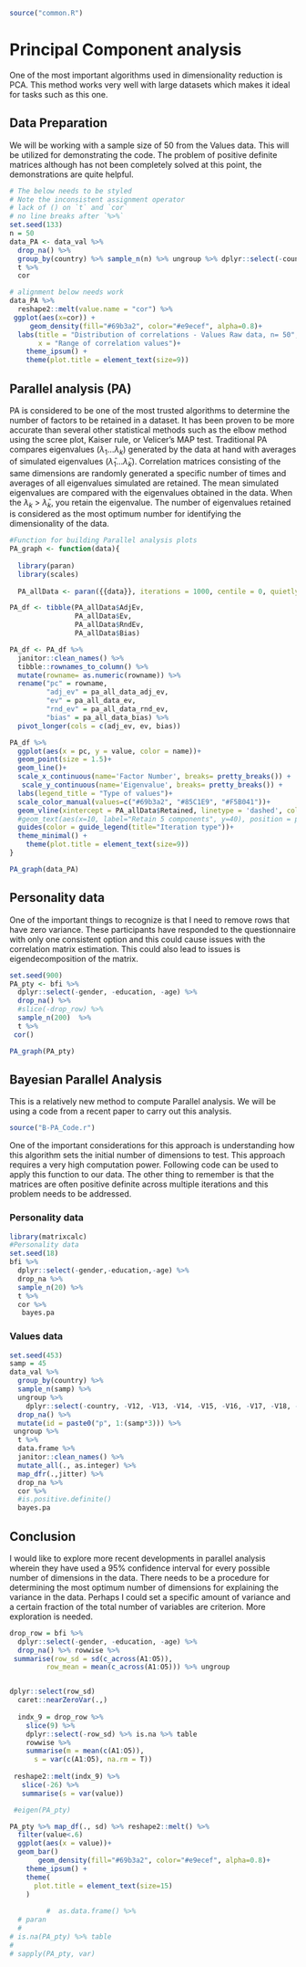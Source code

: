 ```r
source("common.R") 
```


# Principal Component analysis {#pca}
One of the most important algorithms used in dimensionality reduction is PCA. This method works very well with large datasets which makes it ideal for tasks such as this one. 

## Data Preparation 

We will be working with a sample size of 50 from the Values data. This will be utilized for demonstrating the code. The problem of positive definite matrices although has not been completely solved at this point, the demonstrations are quite helpful. 
```r
# The below needs to be styled
# Note the inconsistent assignment operator
# lack of () on `t` and `cor`
# no line breaks after `%>%`
set.seed(133)
n = 50
data_PA <- data_val %>%
  drop_na() %>% 
  group_by(country) %>% sample_n(n) %>% ungroup %>% dplyr::select(-country) %>% 
  t %>% 
  cor

# alignment below needs work
data_PA %>% 
  reshape2::melt(value.name = "cor") %>% 
 ggplot(aes(x=cor)) +
     geom_density(fill="#69b3a2", color="#e9ecef", alpha=0.8)+
  labs(title = "Distribution of correlations - Values Raw data, n= 50",
       x = "Range of correlation values")+
    theme_ipsum() +
    theme(plot.title = element_text(size=9))
```

## Parallel analysis (PA)
PA is considered to be one of the most trusted algorithms to determine the number of factors to be retained in a dataset. It has been proven to be more accurate than several other statistical methods such as the elbow method using the scree plot, Kaiser rule, or Velicer's MAP test. Traditional PA compares eigenvalues ($\lambda_1$...$\lambda_k$) generated by the data at hand with averages of simulated eigenvalues ($\bar{\lambda}_1$...$\bar{\lambda}_k$). Correlation matrices consisting of the same dimensions are randomly generated a specific number of times and averages of all eigenvalues simulated are retained. The mean simulated eigenvalues are compared with the eigenvalues obtained in the data. When the $\lambda_k$ > $\bar{\lambda}_k$, you retain the eigenvalue. The number of eigenvalues retained is considered as the most optimum number for identifying the dimensionality of the data. 

```r
#Function for building Parallel analysis plots
PA_graph <- function(data){
  
  library(paran)
  library(scales)
  
  PA_allData <- paran({{data}}, iterations = 1000, centile = 0, quietly = TRUE, status = TRUE, all = TRUE, cfa = TRUE, graph = FALSE)

PA_df <- tibble(PA_allData$AdjEv,
                PA_allData$Ev,
                PA_allData$RndEv,
                PA_allData$Bias)

PA_df <- PA_df %>% 
  janitor::clean_names() %>% 
  tibble::rownames_to_column() %>% 
  mutate(rowname= as.numeric(rowname)) %>% 
  rename("pc" = rowname, 
         "adj_ev" = pa_all_data_adj_ev,
         "ev" = pa_all_data_ev, 
         "rnd_ev" = pa_all_data_rnd_ev,    
         "bias" = pa_all_data_bias) %>% 
  pivot_longer(cols = c(adj_ev, ev, bias)) 

PA_df %>% 
  ggplot(aes(x = pc, y = value, color = name))+
  geom_point(size = 1.5)+
  geom_line()+
  scale_x_continuous(name='Factor Number', breaks= pretty_breaks()) +
   scale_y_continuous(name='Eigenvalue', breaks= pretty_breaks()) +
  labs(legend_title = "Type of values")+
  scale_color_manual(values=c("#69b3a2", "#85C1E9", "#F5B041"))+
  geom_vline(xintercept = PA_allData$Retained, linetype = 'dashed', color = "#566573")+
  #geom_text(aes(x=10, label="Retain 5 components", y=40), position = position_dodge(width=0.9), colour="#566573", angle=90, size=2)+
  guides(color = guide_legend(title="Iteration type"))+
  theme_minimal() +
    theme(plot.title = element_text(size=9))
}
```

```r
PA_graph(data_PA)
```

## Personality data 
One of the important things to recognize is that I need to remove rows that have zero variance. These participants have responded to the questionnaire with only one consistent option and this could cause issues with the correlation matrix estimation. This could also lead to issues is eigendecomposition of the matrix.


```r
set.seed(900)
PA_pty <- bfi %>% 
  dplyr::select(-gender, -education, -age) %>% 
  drop_na() %>% 
  #slice(-drop_row) %>% 
  sample_n(200)  %>%  
  t %>%  
 cor()

PA_graph(PA_pty)

```

## Bayesian Parallel Analysis 

This is a relatively new method to compute Parallel analysis. We will be using a code from a recent paper to carry out this analysis. 
```r
source("B-PA_Code.r") 
```

One of the important considerations for this approach is understanding how this algorithm sets the initial number of dimensions to test. This approach requires a very high computation power. Following code can be used to apply this function to our data. The other thing to remember is that the matrices are often positive definite across multiple iterations and this problem needs to be addressed. 

### Personality data 

```r
library(matrixcalc)
#Personality data 
set.seed(18)
bfi %>% 
  dplyr::select(-gender,-education,-age) %>% 
  drop_na %>% 
  sample_n(20) %>% 
  t %>% 
  cor %>% 
   bayes.pa 

```

### Values data
```r
set.seed(453)
samp = 45
data_val %>% 
  group_by(country) %>%
  sample_n(samp) %>%
  ungroup %>%
    dplyr::select(-country, -V12, -V13, -V14, -V15, -V16, -V17, -V18, -V19, -V20, -V21, -V22) %>% 
  drop_na() %>% 
  mutate(id = paste0("p", 1:(samp*3))) %>% 
 ungroup %>% 
  t %>%
  data.frame %>% 
  janitor::clean_names() %>% 
  mutate_all(., as.integer) %>% 
  map_dfr(.,jitter) %>% 
  drop_na %>% 
  cor %>% 
  #is.positive.definite()
  bayes.pa 
```

## Conclusion
I would like to explore more recent developments in parallel analysis wherein they have used a 95% confidence interval for every possible number of dimensions in the data. There needs to be a procedure for determining the most optimum number of dimensions for explaining the variance in the data. Perhaps I could set a specific amount of variance and a certain fraction of the total number of variables are criterion. More exploration is needed. 


```r

drop_row = bfi %>% 
  dplyr::select(-gender, -education, -age) %>% 
  drop_na() %>% rowwise %>% 
 summarise(row_sd = sd(c_across(A1:O5)),
         row_mean = mean(c_across(A1:O5))) %>% ungroup 


dplyr::select(row_sd)
  caret::nearZeroVar(.,)
  
  indx_9 = drop_row %>% 
    slice(9) %>% 
    dplyr::select(-row_sd) %>% is.na %>% table
    rowwise %>% 
    summarise(m = mean(c(A1:O5)),
      s = var(c(A1:O5), na.rm = T))
  
 reshape2::melt(indx_9) %>% 
   slice(-26) %>% 
   summarise(s = var(value))

 #eigen(PA_pty)

PA_pty %>% map_df(., sd) %>% reshape2::melt() %>% 
  filter(value<.6)
  ggplot(aes(x = value))+
  geom_bar()
       geom_density(fill="#69b3a2", color="#e9ecef", alpha=0.8)+
    theme_ipsum() +
    theme(
      plot.title = element_text(size=15)
    )
       
         #  as.data.frame() %>%  
  # paran
  # 
# is.na(PA_pty) %>% table
# 
# sapply(PA_pty, var)
```
